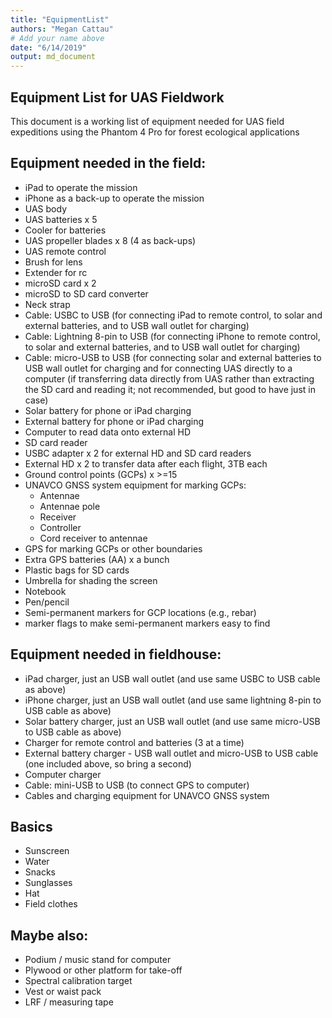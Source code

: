 ```yaml
---
title: "EquipmentList"
authors: "Megan Cattau"
# Add your name above
date: "6/14/2019"
output: md_document
---
```


## Equipment List for UAS Fieldwork

This document is a working list of equipment needed for UAS field expeditions using the Phantom 4 Pro for forest ecological applications

## Equipment needed in the field:

- iPad to operate the mission
- iPhone as a back-up to operate the mission
- UAS body
- UAS batteries x 5
- Cooler for batteries
- UAS propeller blades x 8 (4 as back-ups)
- UAS remote control
- Brush for lens
- Extender for rc
- microSD card x 2
- microSD to SD card converter
- Neck strap
- Cable: USBC to USB (for connecting iPad to remote control, to solar and external batteries, and to USB wall outlet for charging)
- Cable: Lightning 8-pin to USB (for connecting iPhone to remote control, to solar and external batteries, and to USB wall outlet for charging)
- Cable: micro-USB to USB (for connecting solar and external batteries to USB wall outlet for charging and for connecting UAS directly to a computer (if transferring data directly from UAS rather than extracting the SD card and reading it; not recommended, but good to have just in case)
- Solar battery for phone or iPad charging
- External battery for phone or iPad charging
- Computer to read data onto external HD
- SD card reader
- USBC adapter x 2 for external HD and SD card readers
- External HD x 2 to transfer data after each flight, 3TB each
- Ground control points (GCPs) x >=15
- UNAVCO GNSS system equipment for marking GCPs:
    + Antennae
    + Antennae pole
    + Receiver
    + Controller
    + Cord receiver to antennae
- GPS for marking GCPs or other boundaries
- Extra GPS batteries (AA) x a bunch
- Plastic bags for SD cards
- Umbrella for shading the screen
- Notebook
- Pen/pencil
- Semi-permanent markers for GCP locations (e.g., rebar)
- marker flags to make semi-permanent markers easy to find


## Equipment needed in fieldhouse:

- iPad charger, just an USB wall outlet (and use same USBC to USB cable as above)
- iPhone charger, just an USB wall outlet (and use same lightning 8-pin to USB cable as above)
- Solar battery charger, just an USB wall outlet (and use same micro-USB to USB cable as above)\
- Charger for remote control and batteries (3 at a time)
- External battery charger - USB wall outlet and micro-USB to USB cable (one included above, so bring a second)
- Computer charger
- Cable: mini-USB to USB (to connect GPS to computer)
- Cables and charging equipment for UNAVCO GNSS system


## Basics

- Sunscreen
- Water
- Snacks
- Sunglasses
- Hat
- Field clothes


## Maybe also:

- Podium / music stand for computer
- Plywood or other platform for take-off
- Spectral calibration target
- Vest or waist pack
- LRF / measuring tape
